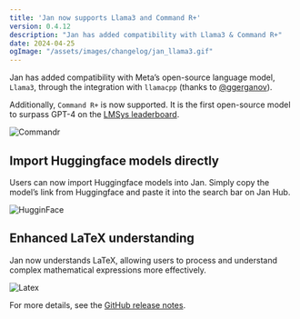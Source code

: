 ```yaml
---
title: 'Jan now supports Llama3 and Command R+'
version: 0.4.12
description: "Jan has added compatibility with Llama3 & Command R+"
date: 2024-04-25
ogImage: "/assets/images/changelog/jan_llama3.gif"
---
```



<ChangelogHeader title= 'Jan now supports Llama3 and Command R+' date= "2024-04-25" ogImage= '/assets/images/changelog/jan_llama3.gif' />

Jan has added compatibility with Meta’s open-source language model, `Llama3`, through the integration with `llamacpp` (thanks to [@ggerganov](https://github.com/ggerganov)). 

Additionally, `Command R+` is now supported. It is the first open-source model to surpass GPT-4 on the [LMSys leaderboard](https://chat.lmsys.org/?leaderboard).

![Commandr](/assets/images/changelog/jan_cohere_commandr.gif)

## Import Huggingface models directly

Users can now import Huggingface models into Jan. Simply copy the model’s link from Huggingface and paste it into the search bar on Jan Hub.

![HugginFace](/assets/images/changelog/jan_hugging_face.gif)

## Enhanced LaTeX understanding

Jan now understands LaTeX, allowing users to process and understand complex mathematical expressions more effectively. 

![Latex](/assets/images/changelog/jan_update_latex.gif)

For more details, see the [GitHub release notes](https://github.com/menloresearch/jan/releases/tag/v0.4.12).
